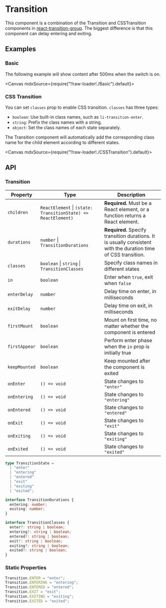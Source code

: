 
<Meta title="Animations/Transition" />

# Transition

This component is a combination of the Transition and CSSTransition components in [react-transition-group](https://reactcommunity.org/react-transition-group/). The biggest difference is that this component can delay entering and exiting.

## Examples

### Basic

The following example will show content after 500ms when the switch is on.

<Canvas mdxSource={require("!!raw-loader!./Basic").default}>
  <Story id="examples-transition--basic" />
</Canvas>

### CSS Transition

You can set `classes` prop to enable CSS transition. `classes` has three types:

- `boolean`: Use built-in class names, such as `li-transition-enter`.
- `string`: Prefix the class names with a string.
- `object`: Set the class names of each state separately.

The Transition component will automatically add the corresponding class name for the child element according to different states.

<Canvas mdxSource={require("!!raw-loader!./CSSTransition").default}>
  <Story id="examples-transition--css-transition" />
</Canvas>

## API

### Transition

| Property      | Type                                                          | Description                                                                                                    |
| ------------- | ------------------------------------------------------------- | -------------------------------------------------------------------------------------------------------------- |
| `children`    | `ReactElement` \| `(state: TransitionState) => ReactElement)` | **Required.** Must be a React element, or a function returns a React element.                                  |
| `durations`   | `number` \| `TransitionDurations`                             | **Required.** Specify transition durations. It is usually consistent with the duration time of CSS transition. |
| `classes`     | `boolean` \| `string` \| `TransitionClasses`                  | Specify class names in different states                                                                        |
| `in`          | `boolean`                                                     | Enter when `true`, exit when `false`                                                                           |
| `enterDelay`  | `number`                                                      | Delay time on enter, in milliseconds                                                                           |
| `exitDelay`   | `number`                                                      | Delay time on exit, in milliseconds                                                                            |
| `firstMount`  | `boolean`                                                     | Mount on first time, no matter whether the component is entered                                                |
| `firstAppear` | `boolean`                                                     | Perform enter phase when the `in` prop is initially true                                                       |
| `keepMounted` | `boolean`                                                     | Keep mounted after the component is exited                                                                     |
| `onEnter`     | `() => void`                                                  | State changes to `"enter"`                                                                                     |
| `onEntering`  | `() => void`                                                  | State changes to `"entering"`                                                                                  |
| `onEntered`   | `() => void`                                                  | State changes to `"entered"`                                                                                   |
| `onExit`      | `() => void`                                                  | State changes to `"exit"`                                                                                      |
| `onExiting`   | `() => void`                                                  | State changes to `"exiting"`                                                                                   |
| `onExited`    | `() => void`                                                  | State changes to `"exited"`                                                                                    |

```ts
type TransitionState =
  | "enter"
  | "entering"
  | "entered"
  | "exit"
  | "exiting"
  | "exited";

interface TransitionDurations {
  entering: number;
  exiting: number;
}

interface TransitionClasses {
  enter?: string | boolean;
  entering?: string | boolean;
  entered?: string | boolean;
  exit?: string | boolean;
  exiting?: string | boolean;
  exited?: string | boolean;
}
```

### Static Properties

```ts
Transition.ENTER = "enter";
Transition.ENTERING = "entering";
Transition.ENTERED = "entered";
Transition.EXIT = "exit";
Transition.EXITING = "exiting";
Transition.EXITED = "exited";
```
